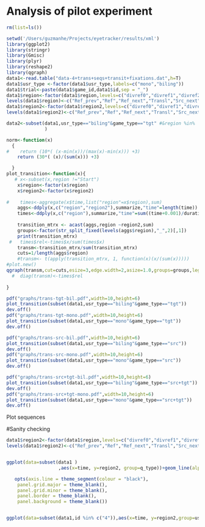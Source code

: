 Analysis of pilot experiment
============

```r
rm(list=ls())

setwd('/Users/guzmanhe/Projects/eyetracker/results/xml')
library(ggplot2)
library(stringr)
library(Gmisc)
library(plyr)
library(reshape2)
library(qgraph)
data1<-read.table("data-4+trans+seqs+transit+fixations.dat",h=T)
data1$usr_type <-factor(data1$usr_type,labels=c("mono","biling"))
data1$trial<-paste(data1$game_id,data1$id,sep = "_")
data1$region<-factor(data1$region,levels=c("divref0","divref1","divref2","divtrn0","divsrc2","divsrc1","divsrc0","start"))
levels(data1$region)<-c("Ref_prev","Ref","Ref_next","Transl","Src_next","Src","Src_prev","Out")
data1$region2<-factor(data1$region2,levels=c("divref0","divref1","divref2","divtrn0","divsrc2","divsrc1","divsrc0","end"))
levels(data1$region2)<-c("Ref_prev","Ref","Ref_next","Transl","Src_next","Src","Src_prev","Out")

data2<-subset(data1,usr_type=="biling"&game_type=="tgt" #&region %in%  c("Ref","Transl", "Src") &region2 %in%  c("Ref","Transl", "Src")  )
              )

norm<-function(x)
  {
#    return (10*( (x-min(x))/(max(x)-min(x))) +3)
    return (30*( (x)/(sum(x))) +3)

  }
plot_transition<-function(x){
   # x<-subset(x,region !="Start")
    x$region<-factor(x$region)
    x$region2<-factor(x$region2)
    
#    times<-aggregate(x$time,list("region"=x$region),sum)
    aggs<-ddply(x,c("region","region2"),summarize,"time"=length(time))
    times<-ddply(x,c("region"),summarize,"time"=sum((time+0.001)/duration))
    
    transition_mtrx <- acast(aggs,region ~region2,sum)
    groups<-factor(str_split_fixed(levels(aggs$region),"_",2)[,1])
    print(transition_mtrx)
 #   times$rel<-times$x/sum(times$x)
    transm<-transition_mtrx/sum(transition_mtrx)
    cuts=1/length(aggs$region)
    #transm<- t(apply(transition_mtrx, 1, function(x)(x/(sum(x)))))
#plot.new()
qgraph(transm,cut=cuts,esize=3,edge.width=2,asize=1.0,groups=groups,legend = F,vsize=norm(times$time),layout="groups",gray=T,vTrans=150,label.color="gray20",borders = T,directed = TRUE, diag=F)
  #  diag(transm)<-times$rel
  
}

pdf("graphs/trans-tgt-bil.pdf",width=10,height=6)
plot_transition(subset(data1,usr_type=="biling"&game_type=="tgt"))
dev.off()
pdf("graphs/trans-tgt-mono.pdf",width=10,height=6)
plot_transition(subset(data1,usr_type=="mono"&game_type=="tgt"))
dev.off()

pdf("graphs/trans-src-bil.pdf",width=10,height=6)
plot_transition(subset(data1,usr_type=="biling"&game_type=="src"))
dev.off()
pdf("graphs/trans-src-mono.pdf",width=10,height=6)
plot_transition(subset(data1,usr_type=="mono"&game_type=="src"))
dev.off()

pdf("graphs/trans-src+tgt-bil.pdf",width=10,height=6)
plot_transition(subset(data1,usr_type=="biling"&game_type=="src+tgt"))
dev.off()
pdf("graphs/trans-src+tgt-mono.pdf",width=10,height=6)
plot_transition(subset(data1,usr_type=="mono"&game_type=="src+tgt"))
dev.off()

  ```

Plot sequences


#Sanity checking
```r
data1$region2<-factor(data1$region,levels=c("divref0","divref1","divref2","divtrn0","divsrc2","divsrc1","divsrc0"))
levels(data1$region2)<-c("Ref_prev","Ref","Ref_next","Transl","Src_next","Src","Src_prev")


ggplot(data=subset(data1 )
                   ,aes(x=time, y=region2, group=q_type))+geom_line(alpha=0.15,type="c",aes(group=trial),col="gray",lwd=1) +geom_smooth(method="loess",n=5,aes(col=q_type),alpha=0.4,lwd=2,se=F)+facet_grid(game_type~usr_type) + theme_bw()

   opts(axis.line = theme_segment(colour = "black"),
    panel.grid.major = theme_blank(),
    panel.grid.minor = theme_blank(),
    panel.border = theme_blank(),
    panel.background = theme_blank()) 


ggplot(data=subset(data1,id %in% c("4")),aes(x=time, y=region2,group=usr_type))+geom_line(alpha=0.55,type="c",aes(group=trial,col=usr_type) )+geom_smooth(method="loess",n=10,aes(col=usr_type),alpha=0.4,lwd=1.5,se=F)+facet_grid(q_type~game_type) + theme_bw()

````